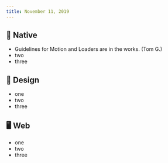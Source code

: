 ```yaml
---
title: November 11, 2019
---
```


## 📱 Native

-   Guidelines for Motion and Loaders are in the works. (Tom G.)
-   two
-   three

## 🍭 Design

-   one
-   two
-   three

## 🖥 Web

-   one
-   two
-   three
